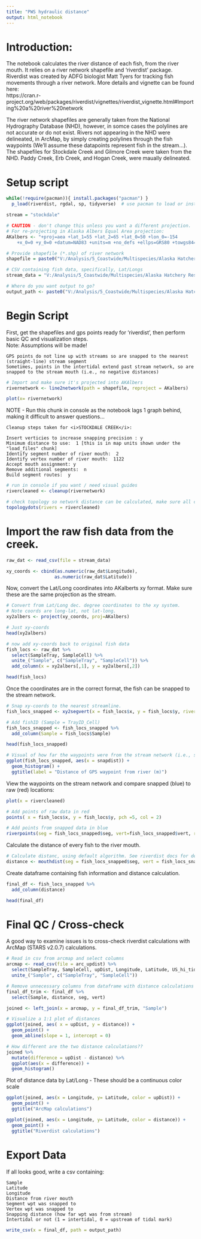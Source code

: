 ```yaml
---
title: "PWS hydraulic distance"
output: html_notebook
---
```


# Introduction:    
The notebook calculates the river distance of each fish, from the river mouth. It relies on a river network shapefile and 'riverdist' package. Riverdist was created by ADFG biologist Matt Tyers for tracking fish movements through a river network. More details and vignette can be found here:        
https://cran.r-project.org/web/packages/riverdist/vignettes/riverdist_vignette.html#Importing%20a%20river%20network

The river network shapefiles are generally taken from the National Hydrography Database (NHD), however, in somce cases the polylines are not accurate or do not exist. Rivers not appearing in the NHD were delineated, in ArcMap, by simply creating polylines through the fish waypoints (We'll assume these datapoints represent fish in the stream...). The shapefiles for Stockdale Creek and Gilmore Creek were taken from the NHD. Paddy Creek, Erb Creek, and Hogan Creek, were maually delineated.


# Setup script
```r
while(!require(pacman)){ install.packages("pacman") }
  p_load(riverdist, rgdal, sp, tidyverse)  # use pacman to load or install + load necessary packages
```


```r
stream = "stockdale"

# CAUTION - don't change this unless you want a different projection.
# For re-projecting in Alaska Albers Equal Area projection:
AKalbers <- "+proj=aea +lat_1=55 +lat_2=65 +lat_0=50 +lon_0=-154
    +x_0=0 +y_0=0 +datum=NAD83 +units=m +no_defs +ellps=GRS80 +towgs84=0,0,0"
```



```r
# Provide shapefile (*.shp) of river network
shapefile = paste0("V:/Analysis/5_Coastwide/Multispecies/Alaska Hatchery Research Program/PWS Pink/GIS/R/",stream,"/",stream,"_stream_ckean.shp")

# CSV containing fish data, specifically, Lat/Longs
stream_data = "V:/Analysis/5_Coastwide/Multispecies/Alaska Hatchery Research Program/PWS Pink/GIS/R/fish_2013to2018_chaseedits.csv"

# Where do you want output to go?
output_path <- paste0("V:/Analysis/5_Coastwide/Multispecies/Alaska Hatchery Research Program/PWS Pink/GIS/R/",stream,"/",stream,"_distances.txt")
```


# Begin Script

First, get the shapefiles and gps points ready for 'riverdist', then perform basic QC and visualization steps.    
    Note: Assumptions will be made!
    
    GPS points do not line up with streams so are snapped to the nearest (straight-line) stream segment
    Sometimes, points in the intertidal extend past stream network, so are snapped to the stream mouth (i.e., no negative distances)

```r
# Import and make sure it's projected into AKAlbers
rivernetwork <- line2network(path = shapefile, reproject = AKalbers)
```

```r
plot(x= rivernetwork)
```

NOTE - Run this chunk in console as the notebook lags 1 graph behind, making it difficult to answer questions...    
    
    Cleanup steps taken for <i>STOCKDALE CREEK</i>:
    
    Insert verticies to increase snapping precision : y
    Minimum distance to use:  1 [this is in map units shown under the "load_files" chunk]
    Identify segment number of river mouth:  2
    Identify vertex number of river mouth:  1122
    Accept mouth assignment: y
    Remove additional segments:  n
    Build segment routes:  y
    
```r
# run in console if you want / need visual guides
rivercleaned <- cleanup(rivernetwork)

# check topology so network distance can be calculated, make sure all confluences are green and endpoints are red
topologydots(rivers = rivercleaned)
```

# Import the raw fish data from the creek. 
```r
raw_dat <- read_csv(file = stream_data)

xy_coords <- cbind(as.numeric(raw_dat$Longitude),
                  as.numeric(raw_dat$Latitude))
```

Now, convert the Lat/Long coordinates into AKalberts xy format. Make sure these are the same projection as the stream.
```r
# Convert from Lat/Long dec. degree coordinates to the xy system.
# Note coords are long-lat, not lat-long.
xy2albers <- project(xy_coords, proj=AKalbers)

# Just xy-coords
head(xy2albers)

# now add xy-coords back to original fish data
fish_locs <- raw_dat %>% 
  select(SampleTray, SampleCell) %>% 
  unite_("Sample", c("SampleTray", "SampleCell")) %>% 
  add_column(x = xy2albers[,1], y = xy2albers[,2])

head(fish_locs)
```

Once the coordinates are in the correct format, the fish can be snapped to the stream network. 

```r
# Snap xy-coords to the nearest streamline. 
fish_locs_snapped <- xy2segvert(x = fish_locs$x, y = fish_locs$y, rivers = rivercleaned)

# Add fishID (Sample = TrayID_Cell)
fish_locs_snapped <- fish_locs_snapped %>% 
  add_column(Sample = fish_locs$Sample)

head(fish_locs_snapped)

# Visual of how far the waypoints were from the stream network (i.e., snapping distance)
ggplot(fish_locs_snapped, aes(x = snapdist)) +
  geom_histogram() +
  ggtitle(label = "Distance of GPS waypoint from river (m)")
```

View the waypoints on the stream network and compare snapped (blue) to raw (red) locations:

```r
plot(x = rivercleaned)

# Add points of raw data in red
points( x = fish_locs$x, y = fish_locs$y, pch =5, col = 2) 

# Add points from snapped data in blue
riverpoints(seg = fish_locs_snapped$seg, vert=fish_locs_snapped$vert, rivers = rivercleaned, pch=10, col=4)
```


Calculate the distance of every fish to the river mouth.
```r
# Calculate distanc, using default algorithm. See riverdist docs for details of available algorithms.
distance <- mouthdist(seg = fish_locs_snapped$seg, vert = fish_locs_snapped$vert, rivers = rivercleaned)
```


Create dataframe containing fish information and distance calculation.
```r
final_df <- fish_locs_snapped %>%  
  add_column(distance)

head(final_df)
```


# Final QC / Cross-check

A good way to examine issues is to cross-check riverdist calculations with ArcMap (STARS v2.0.7) calculations.

```r
# Read in csv from arcmap and select columns
arcmap <- read_csv(file = arc_updist) %>% 
  select(SampleTray, SampleCell, upDist, Longitude, Latitude, US_hi_tide) %>% 
  unite_("Sample", c("SampleTray", "SampleCell"))

# Remove unnecessary columns from dataframe with distance calculations
final_df_trim <- final_df %>% 
  select(Sample, distance, seg, vert)

joined <- left_join(x = arcmap, y = final_df_trim, "Sample")

# Visualize a 1:1 plot of distances
ggplot(joined, aes( x = upDist, y = distance)) +
  geom_point() +
  geom_abline(slope = 1, intercept = 0)
```


```r
# How different are the two distance calculations?? 
joined %>% 
  mutate(difference = upDist - distance) %>% 
  ggplot(aes(x = difference)) +
  geom_histogram()
```


Plot of distance data by Lat/Long - These should be a continuous color scale
```r
ggplot(joined, aes(x = Longitude, y= Latitude, color = upDist)) + 
  geom_point() +
  ggtitle("ArcMap calculations")

ggplot(joined, aes(x = Longitude, y= Latitude, color = distance)) + 
  geom_point() +
  ggtitle("Riverdist calculations")
```

# Export Data


If all looks good, write a csv containing:    
    
    Sample 
    Latitude
    Longitude
    Distance from river mouth
    Segment wpt was snapped to
    Vertex wpt was snapped to
    Snapping distance (how far wpt was from stream)
    Intertidal or not (1 = intertidal, 0 = upstream of tidal mark)
    


```r
write_csv(x = final_df, path = output_path)
```


